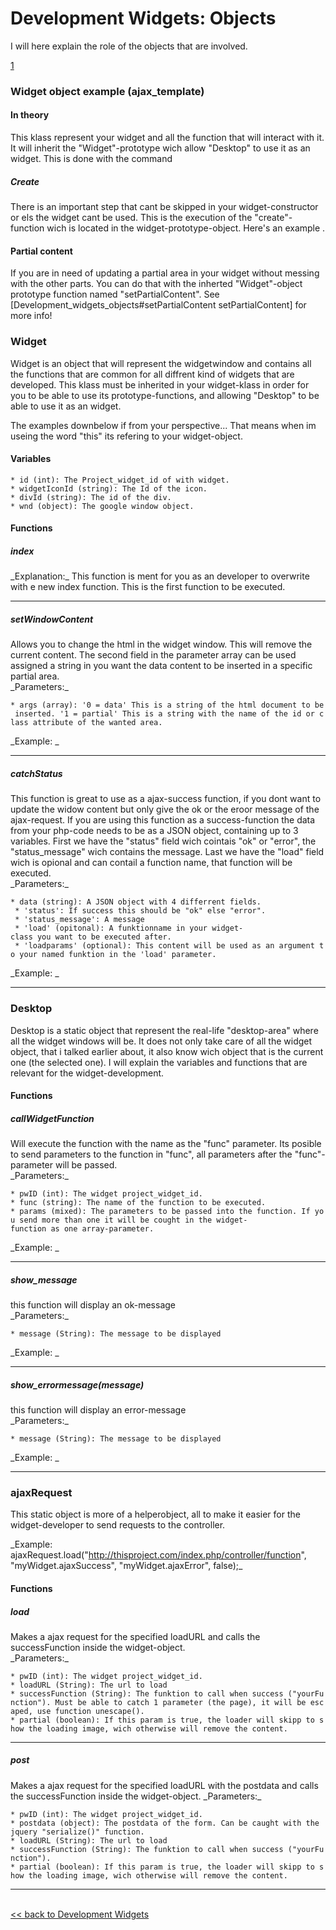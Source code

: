 = Development Widgets: Objects =
I will here explain the role of the objects that are involved. 

[http://dennissangmo.se/JS_Widget_Str.jpg]


===Widget object example (ajax_template)===
   
====In theory====
This klass represent your widget and all the function that will interact with it. It will inherit the "Widget"-prototype wich allow "Desktop" to use it as an widget. This is done with the command 
{{{yourKlassName.Inherits(Widget);}}} 

=====Create=====
There is an important step that cant be skipped in your widget-constructor or els the widget cant be used. This is the execution of the "create"-function wich is located in the widget-prototype-object. Here's an example {{{this.create(id, wnd_options, partialClasses);}}}.

====Partial content====
If you are in need of updating a partial area in your widget without messing with the other parts. You can do that with the inherted "Widget"-object prototype function named "setPartialContent". See [Development_widgets_objects#setPartialContent setPartialContent] for more info!


===Widget===
Widget is an object that will represent the widgetwindow and contains all the functions that are common for all diffrent kind of widgets that are developed. This klass must be inherited in your widget-klass in order for you to be able to use its prototype-functions, and allowing "Desktop" to be able to use it as an widget.

The examples downbelow if from your perspective... That means when im useing the word "this" its refering to your widget-object.

====Variables====
 * id (int): The Project_widget_id of with widget. {{{this.id}}}
 * widgetIconId (string): The Id of the icon. {{{this.widgetIconId}}}
 * divId (string): The id of the div. {{{this.divId}}}
 * wnd (object): The google window object. {{{this.wnd}}}

====Functions====
=====index=====
_Explanation:_ This function is ment for you as an developer to overwrite with e new index function. This is the first function to be executed.

<hr>

=====setWindowContent=====
Allows you to change the html in the widget window. This will remove the current content. The second field in the parameter array can be used assigned a string in you want the data content to be inserted in a specific partial area.<br>
_Parameters:_
 * args (array): '0 = data' This is a string of the html document to be inserted. '1 = partial' This is a string with the name of the id or class attribute of the wanted area.
_Example: {{{this.setWindowContent(array("<b>Hello World</b>", "insideme"));}}}_

<hr>

=====catchStatus=====
This function is great to use as a ajax-success function, if you dont want to update the widow content but only give the ok or the eroor message of the ajax-request. If you are using this function as a success-function the data from your php-code needs to be as a JSON object, containing up to 3 variables. First we have the "status" field wich cointais "ok" or "error", the "status_message" wich contains the message. Last we have the "load" field wich is opional and can contail a function name, that function will be executed.<br>
_Parameters:_
 * data (string): A JSON object with 4 differrent fields.
  * 'status': If success this should be "ok" else "error".
  * 'status_message': A message
  * 'load' (opitonal): A funktionname in your widget-class you want to be executed after.
  * 'loadparams' (optional): This content will be used as an argument to your named funktion in the 'load' parameter.
_Example: {{{this.catchStatus('{"status":"ok","status_message":"Everything went ok!"});}}}_

<hr>

===Desktop===
Desktop is a static object that represent the real-life "desktop-area" where all the widget windows will be. It does not only take care of all the widget object, that i talked earlier about, it also know wich object that is the current one (the selected one). I will explain the variables and functions that are relevant for the widget-development. 

====Functions====
=====callWidgetFunction=====
Will execute the function with the name as the "func" parameter. Its posible to send parameters to the function in "func", all parameters after the "func"-parameter will be passed.<br>
_Parameters:_
 * pwID (int): The widget project_widget_id.
 * func (string): The name of the function to be executed.
 * params (mixed): The parameters to be passed into the function. If you send more than one it will be cought in the widget-function as one array-parameter.
_Example: {{{Desktop.callWidgetFunction(152, "saveForm", 1, "test");}}}_

<hr>

=====show_message=====
this function will display an ok-message<br>
_Parameters:_
 * message (String): The message to be displayed
_Example: {{{Desktop.show_message("Everything went ok!");}}}_

<hr>

=====show_errormessage(message)=====
this function will display an error-message<br>
_Parameters:_
 * message (String): The message to be displayed
_Example: {{{Desktop.show_errormessage("A error has occurred!");}}}_

<hr>

===ajaxRequest===
This static object is more of a helperobject, all to make it easier for the widget-developer to send requests to the controller.

_Example: ajaxRequest.load("http://thisproject.com/index.php/controller/function", "myWidget.ajaxSuccess", "myWidget.ajaxError", false);_

====Functions====
=====load=====
Makes a ajax request for the specified loadURL and calls the successFunction inside the widget-object.<br>
_Parameters:_
 * pwID (int): The widget project_widget_id.
 * loadURL (String): The url to load
 * successFunction (String): The funktion to call when success ("yourFunction"). Must be able to catch 1 parameter (the page), it will be escaped, use function unescape(). 
 * partial (boolean): If this param is true, the loader will skipp to show the loading image, wich otherwise will remove the content.

<hr>

=====post=====
Makes a ajax request for the specified loadURL with the postdata and calls the successFunction inside the widget-object.
_Parameters:_
 * pwID (int): The widget project_widget_id.
 * postdata (object): The postdata of the form. Can be caught with the jquery "serialize()" function.
 * loadURL (String): The url to load
 * successFunction (String): The funktion to call when success ("yourFunction"). 
 * partial (boolean): If this param is true, the loader will skipp to show the loading image, wich otherwise will remove the content.

<hr>

<p><br /><a href="https://code.google.com/p/onlineprojectplanner/wiki/Development_widgets"><< back to Development Widgets</a></p>
